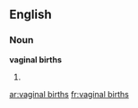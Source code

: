 ==English==

===Noun===
'''vaginal births'''

# {{plural of|vaginal birth}}

[[ar:vaginal births]]
[[fr:vaginal births]]